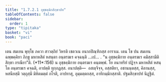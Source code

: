```yaml
---
title: "1.7.2.1 อุชฺชคฺฆิกสิกฺขาปท"
tableOfContents: false
sidebar:
  order: 1
type: "tipitaka"
basket: "vi"
book: "paci"
---
```



<DynamicBreadcrumb />

<Division number="586" book="paci">

<Paragraph number="1735" book="paci">
เตน สมเยน พุทฺโธ ภควา สาวตฺถิยํ วิหรติ เชตวเน อนาถปิณฺฑิกสฺส อาราเม. เตน โข ปน สมเยน ฉพฺพคฺคิยา ภิกฺขู มหาหสิตํ หสนฺตา อนฺตรฆเร คจฺฉนฺติ …เป… .
</Paragraph>

<Paragraph number="1736" book="paci">
<Emphasis>“น อุชฺชคฺฆิกาย อนฺตรฆเร คมิสฺสามีติ สิกฺขา กรณียา”</Emphasis>ติ. (*11*:<Emphasis>156</Emphasis>)
</Paragraph>

<Paragraph number="1737" book="paci">
น อุชฺชคฺฆิกาย อนฺตรฆเร คนฺตพฺพํ. โย อนาทริยํ ปฏิจฺจ มหาหสิตํ หสนฺโต อนฺตรฆเร คจฺฉติ, อาปตฺติ ทุกฺกฏสฺส.
</Paragraph>

<Paragraph number="1738" book="paci">
อนาปตฺติ—  อสญฺจิจฺจ, อสฺสติยา, อชานนฺตสฺส, คิลานสฺส, หสนียสฺมึ วตฺถุสฺมึ มิหิตมตฺตํ กโรติ, อาปทาสุ, อุมฺมตฺตกสฺส, อาทิกมฺมิกสฺสาติ.

</Paragraph>
</Division>

<Paragraph number="1739" type="center" book="paci">
ปฐมสิกฺขาปทํ นิฏฺฐิตํ.
</Paragraph>